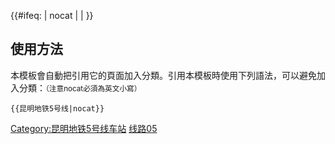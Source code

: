 {{鐵道路線 | lua=1
| 模板名稱 =昆明地铁5号线
| Logo =
| 名稱 = [[昆明地铁5号线]]
| 代表色 = {{昆明地铁颜色|5}}
| 铁道系统 = 昆明地铁
| 車站列表 = 世博园 ~ 白龙寺 ~ 石闸 ~ 穿金路 ~ 火车北站 ~ 圆通山 ~华山西路 ~ 五一路 ~ 弥勒寺 ~ 严家地 ~ 金兰路 ~ 福海 ~ 广福路西口 ~ 大坝 ~ 迎海路 ~ 渔户村 ~ 兴体路 ~ 庄家塘立交桥 ~ 金家河 ~ 福保 ~ 滇池国际会展中心 ~ 宝丰
}}<includeonly>{{#ifeq: {{{1}}} | nocat | <!--空--> | [[Category:昆明地铁5号线车站]] }}</includeonly><noinclude>

==使用方法==
本模板會自動把引用它的頁面加入分類。引用本模板時使用下列語法，可以避免加入分類：<small>（注意nocat必須為英文小寫）</small>
 <nowiki>{{</nowiki>昆明地铁5号线<nowiki>|nocat}}</nowiki>

[[Category:昆明地铁模板|线路05]]</noinclude>